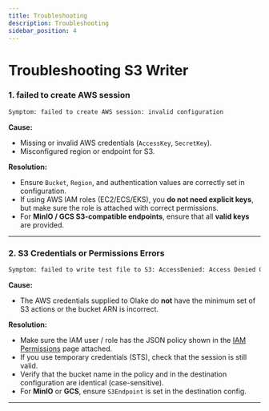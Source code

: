```yaml
---
title: Troubleshooting
description: Troubleshooting
sidebar_position: 4
---
```


# Troubleshooting S3 Writer

### 1. failed to create AWS session

```bash
Symptom: failed to create AWS session: invalid configuration
```

**Cause:**  
- Missing or invalid AWS credentials (`AccessKey`, `SecretKey`).  
- Misconfigured region or endpoint for S3.

**Resolution:**  
- Ensure `Bucket`, `Region`, and authentication values are correctly set in configuration.  
- If using AWS IAM roles (EC2/ECS/EKS), you **do not need explicit keys**, but make sure the role is attached with correct permissions.  
- For **MinIO / GCS S3-compatible endpoints**, ensure that all **valid keys** are provided.

---

### 2. S3 Credentials or Permissions Errors

```bash
Symptom: failed to write test file to S3: AccessDenied: Access Denied OR failed to upload file to S3 ... 403 Forbidden
```

**Cause:**  
- The AWS credentials supplied to Olake do **not** have the minimum set of S3 actions or the bucket ARN is incorrect.

**Resolution:**  
- Make sure the IAM user / role has the JSON policy shown in the [IAM Permissions](/docs/writers/parquet/permission) page attached.
- If you use temporary credentials (STS), check that the session is still valid.
- Verify that the bucket name in the policy and in the destination configuration are identical (case-sensitive).
- For **MinIO** or **GCS**, ensure `S3Endpoint` is set in the destination config.

---
